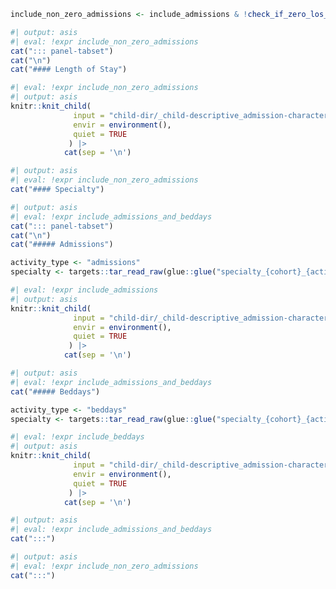 ```r
include_non_zero_admissions <- include_admissions & !check_if_zero_los_mitigator(cohort)
```

```r
#| output: asis
#| eval: !expr include_non_zero_admissions
cat("::: panel-tabset")
cat("\n")
cat("#### Length of Stay")
```

```r
#| eval: !expr include_non_zero_admissions
#| output: asis
knitr::knit_child(
              input = "child-dir/_child-descriptive_admission-characteristics_los.qmd",
              envir = environment(),
              quiet = TRUE
             ) |>
            cat(sep = '\n')
```

```r
#| output: asis
#| eval: !expr include_non_zero_admissions
cat("#### Specialty")
```

```r
#| output: asis
#| eval: !expr include_admissions_and_beddays
cat("::: panel-tabset")
cat("\n")
cat("##### Admissions")
```

```r
activity_type <- "admissions"
specialty <- targets::tar_read_raw(glue::glue("specialty_{cohort}_{activity_type}"))
```

```r
#| eval: !expr include_admissions
#| output: asis
knitr::knit_child(
              input = "child-dir/_child-descriptive_admission-characteristics_specialty.qmd",
              envir = environment(),
              quiet = TRUE
             ) |>
            cat(sep = '\n')
```

```r
#| output: asis
#| eval: !expr include_admissions_and_beddays
cat("##### Beddays")
```

```r
activity_type <- "beddays"
specialty <- targets::tar_read_raw(glue::glue("specialty_{cohort}_{activity_type}"))
```

```r
#| eval: !expr include_beddays
#| output: asis
knitr::knit_child(
              input = "child-dir/_child-descriptive_admission-characteristics_specialty.qmd",
              envir = environment(),
              quiet = TRUE
             ) |>
            cat(sep = '\n')
```

```r
#| output: asis
#| eval: !expr include_admissions_and_beddays
cat(":::")
```

```r
#| output: asis
#| eval: !expr include_non_zero_admissions
cat(":::")
```